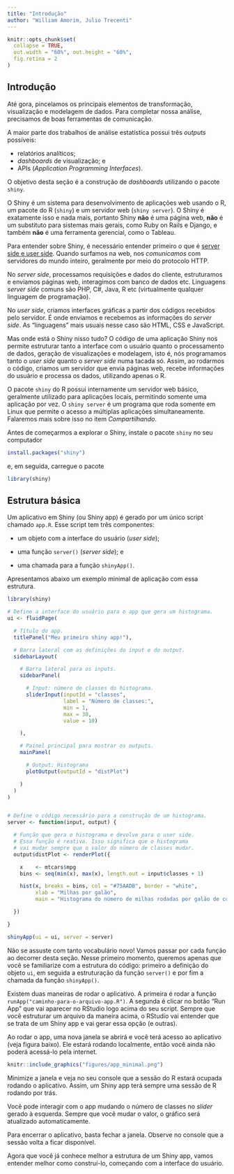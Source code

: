 ```yaml
---
title: "Introdução"
author: "William Amorim, Julio Trecenti"
---
```


```r
knitr::opts_chunk$set(
  collapse = TRUE, 
  out.width = "60%", out.height = "60%",
  fig.retina = 2
)
```


## Introdução

Até gora, pincelamos os principais elementos de transformação, visualização e modelagem de dados. Para completar nossa análise, precisamos de boas ferramentas de comunicação.

A maior parte dos trabalhos de análise estatística possui três *outputs* possíveis: 

- relatórios analíticos;
- *dashboards* de visualização; e
- APIs (*Application Programming Interfaces*).

O objetivo desta seção é a construção de *dashboards* utilizando o pacote `shiny`.

O Shiny é um sistema para desenvolvimento de aplicações web usando o R, um pacote do R (`shiny`) e um servidor web (`shiny server`). O Shiny é exatamente isso e nada mais, portanto Shiny **não** é uma página web, **não** é um substituto para sistemas mais gerais, como Ruby on Rails e Django, e também **não** é uma ferramenta gerencial, como o Tableau.

Para entender sobre Shiny, é necessário entender primeiro o que é [server side e user side](http://programmers.stackexchange.com/a/171210 "diferencas"). Quando surfamos na web, nos _comunicamos_ com servidores do mundo inteiro, geralmente por meio do protocolo HTTP.

No *server side*, processamos requisições e dados do cliente, estruturamos e enviamos páginas web, interagimos com banco de dados etc. Linguagens *server side* comuns são PHP, C#, Java, R etc (virtualmente qualquer linguagem de programação).

No *user side*, criamos interfaces gráficas a partir dos códigos recebidos pelo servidor. É onde enviamos e recebemos as informações do *server side*. As "linguagens" mais usuais nesse caso são HTML, CSS e JavaScript.

Mas onde está o Shiny nisso tudo? O código de uma aplicação Shiny nos permite estruturar tanto a interface com o usuário quanto o processamento de dados, geração de visualizações e modelagem, isto é, nós programamos tanto o *user side* quanto o *server side* numa tacada só. Assim, ao rodarmos o código, criamos um servidor que envia páginas web, recebe informações do usuário e processa os dados, utilizando apenas o R.

O pacote `shiny` do R possui internamente um servidor web básico, geralmente utilizado para aplicações locais, permitindo somente uma aplicação por vez. O `shiny server` é um programa que roda somente em Linux que permite o acesso a múltiplas aplicações simultaneamente. Falaremos mais sobre isso no item *Compartilhando*.

Antes de começarmos a explorar o Shiny, instale o pacote `shiny` no seu computador

```r
install.packages("shiny")
```

e, em seguida, carregue o pacote

```r
library(shiny)
```

## Estrutura básica

Um aplicativo em Shiny (ou Shiny app) é gerado por um único script chamado `app.R`. Esse script tem três componentes:

- um objeto com a interface do usuário (*user side*);

- uma função `server()` (*server side*); e

- uma chamada para a função `shinyApp()`.

Apresentamos abaixo um exemplo minimal de aplicação com essa estrutura.

```r
library(shiny)

# Define a interface do usuário para o app que gera um histograma.
ui <- fluidPage(

  # Título do app.
  titlePanel("Meu primeiro shiny app!"),

  # Barra lateral com as definições do input e do output.
  sidebarLayout(

    # Barra lateral para os inputs.
    sidebarPanel(

      # Input: número de classes do histograma.
      sliderInput(inputId = "classes",
                  label = "Número de classes:",
                  min = 1,
                  max = 30,
                  value = 10)

    ),

    # Painel principal para mostrar os outputs.
    mainPanel(

      # Output: Histograma
      plotOutput(outputId = "distPlot")

    )
  )
)


# Define o código necessário para a construção de um histograma.
server <- function(input, output) {

  # Função que gera o histograma e devolve para o user side.
  # Essa função é reativa. Isso significa que o histograma
  # vai mudar sempre que o valor do número de classes mudar.
  output$distPlot <- renderPlot({

    x    <- mtcars$mpg
    bins <- seq(min(x), max(x), length.out = input$classes + 1)

    hist(x, breaks = bins, col = "#75AADB", border = "white",
         xlab = "Milhas por galão",
         main = "Histograma do número de milhas rodadas por galão de combustível.")

  })

}

shinyApp(ui = ui, server = server)
```

Não se assuste com tanto vocabulário novo! Vamos passar por cada função ao decorrer desta seção. Nesse primeiro momento, queremos apenas que você se familiarize com a estrutura do código: primeiro a definição do objeto `ui`, em seguida a estruturação da função `server()` e por fim a chamada da função `shinyApp()`.

Existem duas maneiras de rodar o aplicativo. A primeira é rodar a função `runApp("caminho-para-o-arquivo-app.R")`. A segunda é clicar no botão "Run App" que vai aparecer no RStudio logo acima do seu script. Sempre que você estruturar um arquivo da maneira acima, o RStudio vai entender que se trata de um Shiny app e vai gerar essa opção (e outras).

Ao rodar o app, uma nova janela se abrirá e você terá acesso ao aplicativo (veja figura baixo). Ele estará rodando localmente, então você ainda não poderá acessá-lo pela internet.

```r
knitr::include_graphics("figures/app_minimal.png")
```

Minimize a janela e veja no seu console que a sessão do R estará ocupada rodando o aplicativo. Assim, um Shiny app terá sempre uma sessão de R rodando por trás.

Você pode interagir com o app mudando o número de classes no *slider* gerado à esquerda. Sempre que você mudar o valor, o gráfico será atualizado automaticamente.

Para encerrar o aplicativo, basta fechar a janela. Observe no console que a sessão volta a ficar disponível.

Agora que você já conhece melhor a estrutura de um Shiny app, vamos entender melhor como construí-lo, começando com a interface do usuário.

